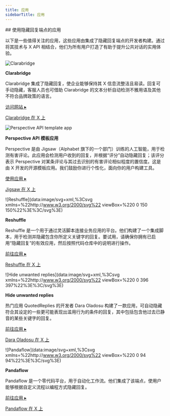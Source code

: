 ```yaml
---
title: 应用
sidebarTitle: 应用
---
```




<div id="apps-using-the-hide-replies-endpoint">
  ## 使用隐藏回复端点的应用
</div>

以下是一些值得关注的应用，这些应用由集成了隐藏回复端点的开发者构建。通过将其技术与 X API 相结合，他们为所有用户打造了有助于提升公共对话的实用体验。

![Clarabridge](https://cdn.cms-twdigitalassets.com/content/dam/developer-twitter/hide-replies/clarabridge.jpg.twimg.1920.jpg)

**Clarabridge**

Clarabridge 集成了隐藏回复，使企业能够保持其 X 信息流整洁且易读。回复可手动隐藏，客服人员也可借助 Clarabridge 的文本分析自动检测不雅用语及其他不符合品牌政策的语言。

[访问网站 ▸](https://www.clarabridge.com/ "访问网站 ▸")

[Clarabridge 在 X 上](https://x.com/Clarabridge "Clarabridge 在 X 上")

![Perspective API template app](https://cdn.cms-twdigitalassets.com/content/dam/developer-twitter/hide-replies/perspective-logo.png.twimg.1920.png)

**Perspective API 模板应用**

Perspective 是由 Jigsaw（Alphabet 旗下的一个部门）训练的人工智能，用于检测有害评论。此应用会检测用户收到的回复，并根据“评分”自动隐藏回复；该评分表示 Perspective 对某条评论与其过去识别的有害评论相似程度的置信度。这是由 X 开发的开源模板应用。我们鼓励你进行个性化，面向你的用户构建工具。

[使用应用 ▸](https://quintessential-yoke.glitch.me "使用应用 ▸")

[Jigsaw 在 X 上](https://x.com/jigsaw "Jigsaw 在 X 上")

![Reshuffle](data:image/svg+xml,%3Csvg xmlns=%22http://www.w3.org/2000/svg%22 viewBox=%220 0 150 150%22%3E%3C/svg%3E)

**Reshuffle**

Reshuffle 是一个用于通过灵活脚本连接业务应用的平台。他们构建了一个集成脚本，用于检测并隐藏包含你所定义关键字的回复。要试用，请确保你拥有已启用“隐藏回复”的有效应用，然后按照代码仓库中的说明进行操作。

[前往应用 ▸](https://github.com/reshufflehq/reshuffle "前往应用 ▸")

[Reshuffle 在 X 上](https://x.com/reshufflehq "Reshuffle 在 X 上")

![Hide unwanted replies](data:image/svg+xml,%3Csvg xmlns=%22http://www.w3.org/2000/svg%22 viewBox=%220 0 396 397%22%3E%3C/svg%3E)

**Hide unwanted replies**

热门应用 QuotedReplies 的开发者 Dara Oladosu 构建了一款应用，可自动隐藏符合其设定的一些更可能表现出滥用行为的条件的回复，其中包括包含他过去已静音的某些关键字的回复。

[前往应用 ▸](https://hideunwantedreplies.com/ "前往应用 ▸")

[Dara Oladosu 在 X 上](https://x.com/dara_tobi "Dara Oladosu 在 X 上")

![Pandaflow](data:image/svg+xml,%3Csvg xmlns=%22http://www.w3.org/2000/svg%22 viewBox=%220 0 94 94%22%3E%3C/svg%3E)

**Pandaflow**

Pandaflow 是一个零代码平台，用于自动化工作流。他们集成了该端点，使用户能够根据自定义流程以编程方式隐藏回复。

[前往应用 ▸](https://pandaflow.io/ "前往应用 ▸")

[Pandaflow 在 X 上](https://x.com/pandaflowio "Pandaflow 在 X 上")
